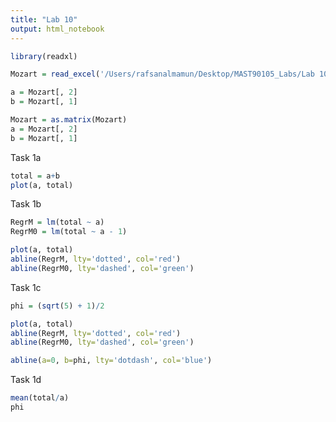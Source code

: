 ```yaml
---
title: "Lab 10"
output: html_notebook
---
```


```r

library(readxl)
```

```r

Mozart = read_excel('/Users/rafsanalmamun/Desktop/MAST90105_Labs/Lab 10/Mozart.xls')

a = Mozart[, 2]
b = Mozart[, 1]
```

```r
Mozart = as.matrix(Mozart)
a = Mozart[, 2]
b = Mozart[, 1]
```

Task 1a

```r
total = a+b
plot(a, total)
```

Task 1b

```r

RegrM = lm(total ~ a)
RegrM0 = lm(total ~ a - 1)

plot(a, total)
abline(RegrM, lty='dotted', col='red')
abline(RegrM0, lty='dashed', col='green')

```

Task 1c

```r
phi = (sqrt(5) + 1)/2

plot(a, total)
abline(RegrM, lty='dotted', col='red')
abline(RegrM0, lty='dashed', col='green')

abline(a=0, b=phi, lty='dotdash', col='blue')
```

Task 1d

```r
mean(total/a)
phi
```
